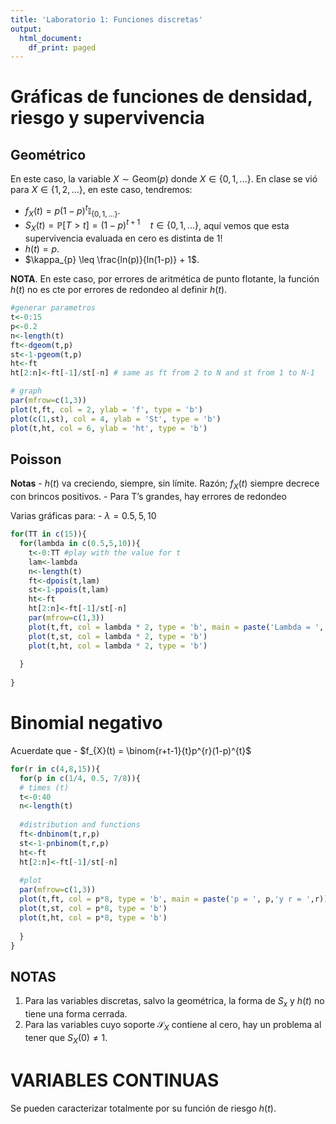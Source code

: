 ```yaml
---
title: 'Laboratorio 1: Funciones discretas'
output:
  html_document:
    df_print: paged
---
```



# Gráficas de funciones de densidad, riesgo y supervivencia 
## Geométrico

En este caso, la variable $X \sim \text{Geom}(p)$ donde $X \in \{0,1,...\}$. En clase se vió para $X \in \{1,2,...\}$, en este caso, tendremos:

- $f_{X}(t) = p(1-p)^{t} \mathbb{I}_{\{0,1,...\}}$.
- $S_{X}(t) = \mathbb{P}[T > t] = (1-p)^{t+1} \quad t \in \{0,1,...\}$, \quad aquí vemos que esta supervivencia evaluada en cero es distinta de 1!
- $h(t) = p$.
- $\kappa_{p} \leq \frac{ln(p)}{ln(1-p)} + 1$.

__NOTA__. En este caso, por errores de aritmética de punto flotante, la función $h(t)$ no es cte por errores de redondeo al definir $h(t)$.
```r
#generar parametros
t<-0:15
p<-0.2
n<-length(t)
ft<-dgeom(t,p)
st<-1-pgeom(t,p)
ht<-ft
ht[2:n]<-ft[-1]/st[-n] # same as ft from 2 to N and st from 1 to N-1

# graph
par(mfrow=c(1,3))
plot(t,ft, col = 2, ylab = 'f', type = 'b')
plot(c(1,st), col = 4, ylab = 'St', type = 'b')
plot(t,ht, col = 6, ylab = 'ht', type = 'b')

```


## Poisson

__Notas__
- $h(t)$ va creciendo, siempre, sin límite. Razón; $f_{X}(t)$ siempre decrece con brincos positivos.
- Para T's grandes, hay errores de redondeo


Varias gráficas para:
- $\lambda = 0.5, 5, 10$

```r
for(TT in c(15)){
  for(lambda in c(0.5,5,10)){
    t<-0:TT #play with the value for t
    lam<-lambda
    n<-length(t)
    ft<-dpois(t,lam)
    st<-1-ppois(t,lam)
    ht<-ft
    ht[2:n]<-ft[-1]/st[-n]
    par(mfrow=c(1,3))
    plot(t,ft, col = lambda * 2, type = 'b', main = paste('Lambda = ', lambda))
    plot(t,st, col = lambda * 2, type = 'b')
    plot(t,ht, col = lambda * 2, type = 'b')
    
  }
  
}
```

# Binomial negativo

Acuerdate que 
- $f_{X}(t) = \binom{r+t-1}{t}p^{r}(1-p)^{t}$

```r

for(r in c(4,8,15)){
  for(p in c(1/4, 0.5, 7/8)){
  # times (t)
  t<-0:40
  n<-length(t)
  
  #distribution and functions
  ft<-dnbinom(t,r,p)
  st<-1-pnbinom(t,r,p)
  ht<-ft
  ht[2:n]<-ft[-1]/st[-n]
  
  #plot
  par(mfrow=c(1,3))
  plot(t,ft, col = p*8, type = 'b', main = paste('p = ', p,'y r = ',r))
  plot(t,st, col = p*8, type = 'b')
  plot(t,ht, col = p*8, type = 'b')
    
  }
}

```

## NOTAS

1. Para las variables discretas, salvo la geométrica, la forma de $S_{x}$ y $h(t)$ no tiene una forma cerrada.
2. Para las variables cuyo soporte $\mathcal{S}_X$ contiene al cero, hay un problema al tener que $S_{X}(0) \neq 1$.

# VARIABLES CONTINUAS

Se pueden caracterizar totalmente por su función de riesgo $h(t)$.



